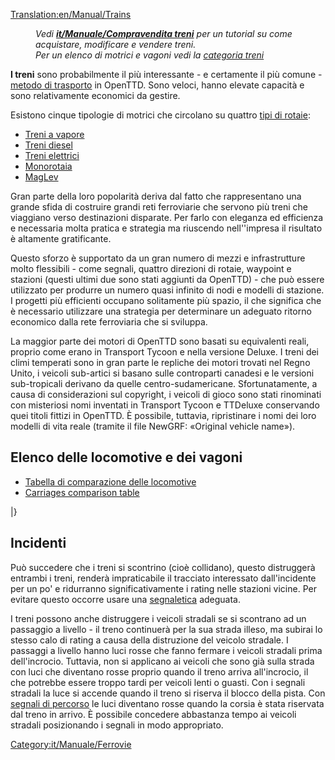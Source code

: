 [[Translation:en/Manual/Trains]]
{{it/Manuale/Menu}}

: '' Vedi '''[[it/Manuale/Compravendita treni]]''' per un tutorial su come acquistare, modificare e vendere treni.''
: ''Per un elenco di motrici e vagoni vedi la [[:Category:it/Manuale/Treni|categoria treni]]''

'''I treni''' sono probabilmente il più interessante - e certamente il più comune - [[it/Manuale/Veicoli|metodo di trasporto]] in OpenTTD. Sono veloci, hanno elevate capacità e sono relativamente economici da gestire.

Esistono cinque tipologie di motrici che circolano su quattro [[it/Manuale/Set base/Tipi di ferrovia|tipi di rotaie]]:
* [[it/Manuale/Set base/Ferrovie|Treni a vapore]]
* [[it/Manuale/Set base/Ferrovie|Treni diesel]]
* [[it/Manuale/Set base/Ferrovie elettrificate|Treni elettrici]]
* [[it/Manuale/Set base/Monorotaia|Monorotaia]]
* [[it/Manuale/Set base/MagLev|MagLev]]

Gran parte della loro popolarità deriva dal fatto che rappresentano una grande sfida di costruire grandi reti ferroviarie che servono più treni che viaggiano verso destinazioni disparate. Per farlo con eleganza ed efficienza e necessaria molta pratica e strategia ma riuscendo nell''impresa il risultato è altamente gratificante.

Questo sforzo è supportato da un gran numero di mezzi e infrastrutture molto flessibili - come segnali, quattro direzioni di rotaie, waypoint e stazioni (questi ultimi due sono stati aggiunti da OpenTTD) - che può essere utilizzato per produrre un numero quasi infinito di nodi e modelli di stazione. I progetti più efficienti occupano solitamente più spazio, il che significa che è necessario utilizzare una strategia per determinare un adeguato ritorno economico dalla rete ferroviaria che si sviluppa.

La maggior parte dei motori di OpenTTD sono basati su equivalenti reali, proprio come erano in Transport Tycoon e nella versione Deluxe. I treni dei climi temperati sono in gran parte le repliche dei motori trovati nel Regno Unito, i veicoli sub-artici si basano sulle controparti canadesi e le versioni sub-tropicali derivano da quelle centro-sudamericane. Sfortunatamente, a causa di considerazioni sul copyright, i veicoli di gioco sono stati rinominati con misteriosi nomi inventati in Transport Tycoon e TTDeluxe conservando quei titoli fittizi in OpenTTD. È possibile, tuttavia, ripristinare i nomi dei loro modelli di vita reale (tramite il file NewGRF: «Original vehicle name»).

<!--
:''See '''[[Buying trains]]''' for a tutorial on how to buy, modify, and sell trains.''
:''For a list of engines and carriages see the [[:Category:Trains|trains category]]''

'''Trains''' are probably the most interesting — and certainly the most common — [[vehicles|method of transport]] in OpenTTD. They are fast, have high capacities, and are relatively cheap to run. 

There are five types of trains running on four [[Types of railway|types of railways]]:
* [[Railways|Steam trains]]
* [[Railways|Diesel trains]]
* [[Electrified railways|Electric trains]]
* [[Monorail]]
* [[MagLev]]

Much of their popularity stems from the challenge of building large rail networks that service multiple trains travelling to disparate destinations. Doing so gracefully and efficiently takes practice and strategy, but is highly satisfying when accomplished.

This effort is aided by the large number of infrastructure tools — such as signals, four track directions, waypoints, and station flexibility (the latter two of which were features added by OpenTTD) — that can be used to produce a near infinite number of junctions and station layouts. More efficient designs usually take up more space, which means that strategy must be used to determine an appropriate trade of capacity to footprint.

Most of the engines in OpenTTD are based on real-life equivalents, just like they were in Transport Tycoon and the Deluxe version. Temperate climate trains are largely replicas of engines found in the United Kingdom, Sub-Arctic vehicles are based on Canadian counterparts, and Sub-Tropical versions derive from Central and South American carriages.  Unfortunately, due to copyright considerations, the game vehicles were renamed with mysterious made-up names in Transport Tycoon and TTDeluxe, and retain those fictional titles in OpenTTD.  It is possible, however, to revert the names to those of their real-life models (via NewGRF file: «Original vehicle name»).
-->
==Elenco delle locomotive e dei vagoni ==

* [[it/Manuale/Set base/Treni/Comparazione locomotive|Tabella di comparazione delle locomotive]]
* [[en/Manual/Base Set/Trains/Carriages Comparison|Carriages comparison table]]

{{it/Manuale/TabellaVeicoli/Inizio}}
{{en/Manual/VehicleTable/Header|Vapore}}
{{en/Manual/VehicleTable/Row|
*[[File:en/Manual/Base Set/Trains/Kirbypaultank.png|Kirby Paul Tank Engine]] [[it/Manuale/Set base/Treni/Kirby Paul Tank|Kirby Paul Tank]]
*[[File:en/Manual/Base Set/Trains/Chaneyjubilee.png|Chaney "Jubilee" Engine]] [[it/Manuale/Set base/Treni/Chaney 'Jubilee'|Chaney "Jubilee"]]
*[[File:en/Manual/Base Set/Trains/Ginzua4.png|Ginzu "A4" Engine]] [[it/Manuale/Set base/Treni/Ginzu 'A4'|Ginzu "A4"]]
*[[File:en/Manual/Base Set/Trains/Sh8p.png|SH "8P" Engine]] [[it/Manuale/Set base/Treni/SH '8P'|SH "8P"]]
|
*[[File:en/Manual/Base Set/Trains/Wills280.png|Wills 2-8-0 Engine]] [[it/Manuale/Set base/Treni/Wills 2-8-0|Wills 2-8-0]]
|
*[[File:en/Manual/Base Set/Trains/Wills280.png|Wills 2-8-0 Engine]] [[it/Manuale/Set base/Treni/Wills 2-8-0|Wills 2-8-0]]
|
*[[File:en/Manual/Base Set/Trains/Powernautchoochoo.png|Ploddyphut Choo-Choo Engine]] [[it/Manuale/Set base/Treni/Ploddyphut Choo-Choo|Ploddyphut Choo-Choo]]
*[[File:en/Manual/Base Set/Trains/Ploddyphutchoochoo.png|Powernaut Choo-Choo Engine]] [[it/Manuale/Set base/Treni/Powernaut Choo-Choo|Powernaut Choo-Choo]]
*[[File:en/Manual/Base Set/Trains/Mightymoverchoochoo.png|Might Mover Choo-Choo Engine]] [[it/Manuale/Set base/Treni/Mightymover Choo-Choo|Mightymover Choo-Choo]]
}}
{{en/Manual/VehicleTable/Header|Diesel}}
{{en/Manual/VehicleTable/Row|
*[[File:en/Manual/Base Set/Trains/Manleymoreldmu.png|Manley-Morel DMU Engine]] [[it/Manuale/Set base/Treni/Manley-Morel DMU|Manley-Morel DMU]]
*[[File:en/Manual/Base Set/Trains/Shhendry25.png|SH/Hendry "25" Engine]] [[it/Manuale/Set base/Treni/Hendry '25'|SH/Hendry "25"]]
*[[File:en/Manual/Base Set/Trains/Floss47.png|Floss "47" Engine]] [[it/Manuale/Set base/Treni/Floss '47'|Floss "47"]]
*[[File:en/Manual/Base Set/Trains/Uu37.png|UU "37" Engine]] [[it/Manuale/Set base/Treni/UU '37'|UU "37"]]
*[[File:en/Manual/Base Set/Trains/Sh125.png|SH "125" Engine]] [[it/Manuale/Set base/Treni/SH '125'|SH "125"]]
*[[File:en/Manual/Base Set/Trains/Dash.png|"Dash" Engine]] [[it/Manuale/Set base/Treni/Dash|"Dash"]]
|
*[[File:en/Manual/Base Set/Trains/Mjs250.png|MJS 250 Engine]] [[it/Manuale/Set base/Treni/MJS250|MJS250]]
*[[File:en/Manual/Base Set/Trains/Kelling3100.png|Kelling 3100 Engine]] [[it/Manuale/Set base/Treni/Kelling 3100|Kelling 3100]]
*[[File:en/Manual/Base Set/Trains/Cs4000.png|CS4000 Engine]] [[it/Manuale/Set base/Treni/CS4000|CS4000]]
*[[File:en/Manual/Base Set/Trains/Cs2400.png|CS2400 Engine]] [[it/Manuale/Set base/Treni/CS2400|CS2400]]
*[[File:en/Manual/Base Set/Trains/Mjs1000.png|MJS 1000 Engine]] [[it/Manuale/Set base/Treni/MJS 1000|MJS 1000]]
*[[File:en/Manual/Base Set/Trains/Centennial.png|Centennial Engine]] [[it/Manuale/Set base/Treni/Centennial|Centennial]]
*[[File:en/Manual/Base Set/Trains/Turnerturbo.png|Turner Turbo]] [[it/Manuale/Set base/Treni/Turner Turbo|Turner Turbo]]
|
*[[File:en/Manual/Base Set/Trains/Mjs250.png|MJS 250 Engine]] [[it/Manuale/Set base/Treni/MJS250|MJS250]]
*[[File:en/Manual/Base Set/Trains/Kelling3100.png|Kelling 3100 Engine]] [[it/Manuale/Set base/Treni/Kelling 3100|Kelling 3100]]
*[[File:en/Manual/Base Set/Trains/Cs4000.png|CS4000 Engine]] [[it/Manuale/Set base/Treni/CS4000|CS4000]]
*[[File:en/Manual/Base Set/Trains/Cs2400.png|CS2400 Engine]] [[it/Manuale/Set base/Treni/CS2400|CS2400]]
*[[File:en/Manual/Base Set/Trains/Mjs1000.png|MJS 1000 Engine]] [[it/Manuale/Set base/Treni/MJS 1000|MJS 1000]]
*[[File:en/Manual/Base Set/Trains/Centennial.png|Centennial Engine]] [[it/Manuale/Set base/Treni/Centennial|Centennial]]
*[[File:en/Manual/Base Set/Trains/Turnerturbo.png|Turner Turbo]] [[it/Manuale/Set base/Treni/Turner Turbo|Turner Turbo]]
|
*[[File:en/Manual/Base Set/Trains/Ploddyphutdiesel.png|Ploddyphut Diesel]] [[it/Manuale/Set base/Treni/Ploddyphut Diesel|Ploddyphut Diesel]]
*[[File:en/Manual/Base Set/Trains/Powernautdiesel.png|Powernaut Diesel]] [[it/Manuale/Set base/Treni/Powernaut Diesel|Powernaut Diesel]]
}}
{{en/Manual/VehicleTable/Header|Elettrico}}
{{en/Manual/VehicleTable/Row|
*[[File:en/Manual/Base Set/Trains/Sh30.png|SH "30" Engine]] [[it/Manuale/Set base/Treni/SH '30'|SH "30"]]
*[[File:en/Manual/Base Set/Trains/Sh40.png|SH "40" Engine]] [[it/Manuale/Set base/Treni/SH '40'|SH "40"]]
*[[File:en/Manual/Base Set/Trains/Tim.png|"T.I.M" Engine]] [[it/Manuale/Set base/Treni/T.I.M.|"T.I.M."]]
*[[File:en/Manual/Base Set/Trains/Asiastar.png|"Asiastar" Engine]] [[it/Manuale/Set base/Treni/AsiaStar|"AsiaStar"]]
|
None
|
None
|
None
}}
{{en/Manual/VehicleTable/Header|Monorotaia}}
{{en/Manual/VehicleTable/Row|
*[[File:en/Manual/Base Set/Trains/X2001.png|X2001 Monorail Engine]] [[it/Manuale/Set base/Treni/X2001|'X2001']]
*[[File:en/Manual/Base Set/Trains/Millenniumz1.png|Milennium 'Z1' Monorail Engine]] [[it/Manuale/Set base/Treni/Millennium Z1|'Millennium Z1']]
|
*[[File:en/Manual/Base Set/Trains/X2001.png|X2001 Monorail Engine]] [[it/Manuale/Set base/Treni/X2001|'X2001']]
*[[File:en/Manual/Base Set/Trains/Millenniumz1.png|Milennium 'Z1' Monorail Engine]] [[it/Manuale/Set base/Treni/Millennium Z1|'Millennium Z1']]
|
*[[File:en/Manual/Base Set/Trains/X2001.png|X2001 Monorail Engine]] [[it/Manuale/Set base/Treni/X2001|'X2001']]
*[[File:en/Manual/Base Set/Trains/Millenniumz1.png|Milennium 'Z1' Monorail Engine]] [[it/Manuale/Set base/Treni/Millennium Z1|'Millennium Z1']]
|
*[[File:en/Manual/Base Set/Trains/Wizzowowz99.png|Wizzowow 'Z99' Monorail Engine]] [[it/Manuale/Set base/Treni/Wizzowow Z99|Wizzowow Z99]]
}}
{{en/Manual/VehicleTable/Header|MagLev}}
{{en/Manual/VehicleTable/Row|
*[[File:en/Manual/Base Set/Trains/Lev1leviathan.png|MagLev Engine 1: Leviathan]] [[it/Manuale/Set base/Treni/Lev1 'Leviathan'|Lev1 'Leviathan']]
*[[File:en/Manual/Base Set/Trains/Lev2cyclops.png|MagLev Engine 2: Cyclops]] [[it/Manuale/Set base/Treni/Lev2 'Cyclops'|Lev2 'Cyclops']]
*[[File:en/Manual/Base Set/Trains/Lev3pegasus.png|MagLev Engine 3: Pegasus]] [[it/Manuale/Set base/Treni/Lev3 'Pegasus'|Lev3 'Pegasus']]
*[[File:en/Manual/Base Set/Trains/Lev4chimaerarhead.png|MagLev Engine 4: Chimaera (front)]] [[it/Manuale/Set base/Treni/Lev4 'Chimaera'|Lev4 'Chimaera']]
|
*[[File:en/Manual/Base Set/Trains/Lev1leviathan.png|MagLev Engine 1: Leviathan]] [[it/Manuale/Set base/Treni/Lev1 'Leviathan'|Lev1 'Leviathan']]
*[[File:en/Manual/Base Set/Trains/Lev2cyclops.png|MagLev Engine 2: Cyclops]] [[it/Manuale/Set base/Treni/Lev2 'Cyclops'|Lev2 'Cyclops']]
*[[File:en/Manual/Base Set/Trains/Lev3pegasus.png|MagLev Engine 3: Pegasus]] [[it/Manuale/Set base/Treni/Lev3 'Pegasus'|Lev3 'Pegasus']]
*[[File:en/Manual/Base Set/Trains/Lev4chimaerarhead.png|MagLev Engine 4: Chimaera (front)]] [[it/Manuale/Set base/Treni/Lev4 'Chimaera'|Lev4 'Chimaera']]
|
*[[File:en/Manual/Base Set/Trains/Lev1leviathan.png|MagLev Engine 1: Leviathan]] [[it/Manuale/Set base/Treni/Lev1 'Leviathan'|Lev1 'Leviathan']]
*[[File:en/Manual/Base Set/Trains/Lev2cyclops.png|MagLev Engine 2: Cyclops]] [[it/Manuale/Set base/Treni/Lev2 'Cyclops'|Lev2 'Cyclops']]
*[[File:en/Manual/Base Set/Trains/Lev3pegasus.png|MagLev Engine 3: Pegasus]] [[it/Manuale/Set base/Treni/Lev3 'Pegasus'|Lev3 'Pegasus']]
*[[File:en/Manual/Base Set/Trains/Lev4chimaerarhead.png|MagLev Engine 4: Chimaera (front)]] [[it/Manuale/Set base/Treni/Lev4 'Chimaera'|Lev4 'Chimaera']]
|
*[[File:en/Manual/Base Set/Trains/Wizzowowrocketeer.png|Toyland Wizzowow Rocketeer]] [[it/Manuale/Set base/Treni/Wizzowow Rocketeer|Wizzowow Rocketeer]]
}}
{{en/Manual/VehicleTable/Header|Carrozze}}
{{en/Manual/VehicleTable/Row|
*[[File:it/Manuale/Set base/Treni/CarrozzaPasseggeriTeB.png|Carrozza passeggeri aree temperate]] [[it/Manuale/Set base/Treni/Carrozza passeggeri]]
*[[File:it/Manuale/Set base/Treni/VagonePostaleToB.png|Vagone postale per le aree temperate]] [[it/Manuale/Set base/Treni/Vagone postale]]
*[[File:it/Manuale/Set base/Treni/CarroPetrolioTeB.png]] [[it/Manuale/Set base/Treni/Carro cisterna petrolio]]
*[[File:it/Manuale/Set base/Treni/CarroCerealiTeArB.png]] [[it/Manuale/Set base/Treni/Tramoggia per cereali]]
*[[File:it/Manuale/Set base/Treni/CarroMerciTeB.png|Carro merci]] [[it/Manuale/Set base/Treni/Carro merci]]
*[[File:it/Manuale/Set base/Treni/CarroLegnameTeArB.png]] [[it/Manuale/Set base/Treni/Carro per legname]]
*[[File:it/Manuale/Set base/Treni/VagoneBlindatoTeB.png]] [[it/Manuale/Set base/Treni/Vagone blindato]]
*[[File:it/Manuale/Set base/Treni/CarroAcciaioTeB.png]] [[it/Manuale/Set base/Treni/Carro per acciaio]]
*[[File:it/Manuale/Set base/Treni/CarroCarboneTeB.png]] [[it/Manuale/Set base/Treni/Carro per carbone]]
*[[File:it/Manuale/Set base/Treni/CarroBestiameTeArB.png]] [[it/Manuale/Set base/Treni/Carro bestiame]]
*[[File:it/Manuale/Set base/Treni/TramoggiaFerroTeB.png]] [[it/Manuale/Set base/Treni/Tramoggia per ferro]]
|
*[[File:it/Manuale/Set base/Treni/CarrozzaPasseggeriArB.png|Carrozza passeggeri subartico]] [[it/Manuale/Set base/Treni/Carrozza passeggeri]]
*[[File:it/Manuale/Set base/Treni/VagonePostaleArB.png|Vagone postale per il subartico]] [[it/Manuale/Set base/Treni/Vagone postale]]
*[[File:it/Manuale/Set base/Treni/CarroPetrolioArB.png|Carro Cisterna petrolio]] [[it/Manuale/Set base/Treni/Carro cisterna petrolio]]
*[[File:it/Manuale/Set base/Treni/CarroCerealiTeArB.png|Carro a tramoggia per cereali]] [[it/Manuale/Set base/Treni/Tramoggia per cereali]]
*[[File:it/Manuale/Set base/Treni/CarroMerciArB.png|Carro merci]] [[it/Manuale/Set base/Treni/Carro merci]]
*[[File:it/Manuale/Set base/Treni/CarroLegnameTeArB.png]] [[it/Manuale/Set base/Treni/Carro per legname]]
*[[File:it/Manuale/Set base/Treni/VagoneBlindatoArB.png]] [[it/Manuale/Set base/Treni/Vagone blindato]]
*[[File:it/Manuale/Set base/Treni/CarroCartaArB.png]] [[it/Manuale/Set base/Treni/Carro per carta|Carro per carta]]
*[[File:it/Manuale/Set base/Treni/CarroCarboneArB.png]] [[it/Manuale/Set base/Treni/Carro per carbone]]
*[[File:it/Manuale/Set base/Treni/CarroBestiameTeArB.png]] [[it/Manuale/Set base/Treni/Carro bestiame]]
*[[File:it/Manuale/Set base/Treni/VagoneAlimentariArB.png]] [[it/Manuale/Set base/Treni/Vagone alimentari]]
|
*[[File:it/Manuale/Set base/Treni/CarrozzaPasseggeriTrB.png|Carrozza passeggeri subtropicale]] [[it/Manuale/Set base/Treni/Carrozza passeggeri|Carrozza passeggeri]]
*[[File:it/Manuale/Set base/Treni/VagonePostaleTrB.png|Vagone postale per le aree subtropicali]] [[it/Manuale/Set base/Treni/Vagone postale|Vagone postale]]
*[[File:it/Manuale/Set base/Treni/CarroPetrolioTrB.png|Carro Cisterna petrolio]] [[it/Manuale/Set base/Treni/Carro cisterna petrolio]]
*[[File:it/Manuale/Set base/Treni/CarroCerealiTrB.png|Carro a tramoggia per cereali]] [[it/Manuale/Set base/Treni/Tramoggia per cereali]]
*[[File:it/Manuale/Set base/Treni/CarroMerciTrB.png|Carro merci]] [[it/Manuale/Set base/Treni/Carro merci]]
*[[File:it/Manuale/Set base/Treni/CarroLegnameTrB.png]] [[it/Manuale/Set base/Treni/Carro per legname]]
*[[File:it/Manuale/Set base/Treni/VagoneBlindatoTrB.png]] [[it/Manuale/Set base/Treni/Vagone blindato]]
*[[File:it/Manuale/Set base/Treni/CarroGommaTrBM.png]] [[it/Manuale/Set base/Treni/Carro per gomma]]
*[[File:it/Manuale/Set base/Treni/CarroAcquaTrBM.png|Carro cisterna acqua]] [[it/Manuale/Set base/Treni/Carro cisterna acqua]]
*[[File:it/Manuale/Set base/Treni/TramoggiaRameTrB.png]] [[it/Manuale/Set base/Treni/Tramoggia per rame]]
*[[File:it/Manuale/Set base/Treni/VagoneAlimentariTrB.png|Vagone alimentari]] [[it/Manuale/Set base/Treni/Vagone alimentari]]
*[[File:it/Manuale/Set base/Treni/CarroFruttaTrBM.png]] [[it/Manuale/Set base/Treni/Carro per frutta]]
|
*[[File:it/Manuale/Set base/Treni/CarrozzaPasseggeriToB.png|Carrozza passeggeri del Toyland]] [[it/Manuale/Set base/Treni/Carrozza passeggeri]]
*[[File:it/Manuale/Set base/Treni/VagonePostaleToB.png|Vagone postale del Toyland]] [[it/Manuale/Set base/Treni/Vagone postale|Vagone postale]]
*[[File:it/Manuale/Set base/Treni/CarroColaBM.png]] [[it/Manuale/Set base/Treni/Carro cisterna cola]]
*[[File:it/Manuale/Set base/Treni/TramoggiaToffeeBM.png]] [[it/Manuale/Set base/Treni/Tramoggia per toffee]]
*[[File:it/Manuale/Set base/Treni/CarroCaramelleBM.png]] [[it/Manuale/Set base/Treni/Carro caramelle]]
*[[File:it/Manuale/Set base/Treni/CarroPlasticaBM.png]] [[it/Manuale/Set base/Treni/Carro per plastica|Carro per plastica]]
*[[File:it/Manuale/Set base/Treni/CarroBollicineBM.png]] [[it/Manuale/Set base/Treni/Carro bollicine]]
*[[File:it/Manuale/Set base/Treni/CarroBibiteBM.png]] [[it/Manuale/Set base/Treni/Carro per bibite frizzanti]]
*[[File:it/Manuale/Set base/Treni/CarroZuccheroBM.png]] [[it/Manuale/Set base/Treni/Carro per zucchero]]
*[[File:it/Manuale/Set base/Treni/CarroGiocattoliBM.png]] [[it/Manuale/Set base/Treni/Carro giocattoli]]
*[[File:it/Manuale/Set base/Treni/TramoggiaZuccheroFilatoBM.png]] [[it/Manuale/Set base/Treni/Tramoggia per zucchero filato|Tramog. zucchero filato]]
*[[File:it/Manuale/Set base/Treni/CarroBatterieBM.png]] [[it/Manuale/Set base/Treni/Carro per batterie]]
}}
|}

== Incidenti ==
Può succedere che i treni si scontrino (cioè collidano), questo distruggerà entrambi i treni, renderà impraticabile il tracciato interessato dall'incidente per un po' e ridurranno significativamente i rating nelle stazioni vicine. Per evitare questo occorre usare una [[it/Manuale/Segnali|segnaletica]] adeguata.

I treni possono anche distruggere i veicoli stradali se si scontrano ad un passaggio a livello - il treno continuerà per la sua strada illeso, ma subirai lo stesso calo di rating a causa della distruzione del veicolo stradale. I passaggi a livello hanno luci rosse che fanno fermare i veicoli stradali prima dell'incrocio. Tuttavia, non si applicano ai veicoli che sono già sulla strada con luci che diventano rosse proprio quando il treno arriva all'incrocio, il che potrebbe essere troppo tardi per veicoli lenti o guasti. Con i segnali stradali la luce si accende quando il treno si riserva il blocco della pista. Con [[it/Manuale/Segnali#segnali-di-percorso|segnali di percorso]] le luci diventano rosse quando la corsia è stata riservata dal treno in arrivo. È possibile concedere abbastanza tempo ai veicoli stradali posizionando i segnali in modo appropriato.
<!--
==Accidents==
It is possible for trains to crash (i.e. collide), which will destroy both trains, render the track impassable for a while and significantly reduce your ratings at nearby stations. The solution to this is to deploy [[signals]].

Trains can also destroy road vehicles if they are both on a level crossing at the same time — the train will continue undamaged but you will suffer the same ratings drop because of the destruction of the road vehicle. The level crossings have red warning lights which make road vehicles stop before the crossing. However they don't apply to vehicles which are already on the crossing. With plain or no signalling lights turn on just before the train reaches the crossing, which may be too late for slow or broken down vehicles. With [[Signals#Path Signals|path signals]] the lights turn on when the track is reserved for the train. Ample time for the road vehicles can be provided by placing the signals suitably.
-->

[[Category:it/Manuale/Ferrovie]]